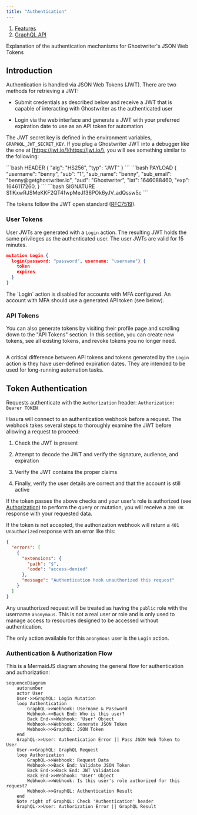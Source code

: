 ```yaml
---
title: "Authentication"
---
```


1. [Features](/features)
2. [GraphQL API](/features/graphql-api)

Explanation of the authentication mechanisms for Ghostwriter's JSON Web Tokens

## Introduction

Authentication is handled via JSON Web Tokens (JWT). There are two methods for retrieving a JWT:

* Submit credentials as described below and receive a JWT that is capable of interacting with Ghostwriter as the authenticated user

* Login via the web interface and generate a JWT with your preferred expiration date to use as an API token for automation

The JWT secret key is defined in the environment variables, `GRAPHQL_JWT_SECRET_KEY`. If you plug a Ghostwriter JWT into a debugger like the one at [https://jwt.io/](https://jwt.io/), you will see something similar to the following:

<CodeGroup>
  ```bash HEADER
  {
    "alg": "HS256",
    "typ": "JWT"
  }
  ```

</CodeGroup>

<CodeGroup>
  ```bash PAYLOAD
  {
    "username": "benny",
    "sub": "1",
    "sub_name": "benny",
    "sub_email": "benny@getghostwriter.io",
    "aud": "Ghostwriter",
    "iat": 1646088460,
    "exp": 1646117260,
  }
  ```
</CodeGroup>

<CodeGroup>
  ```bash SIGNATURE
  SflKxwRJSMeKKF2QT4fwpMeJf36POk6yJV_adQssw5c
  ```
</CodeGroup>

The tokens follow the JWT open standard ([RFC7519](https://datatracker.ietf.org/doc/html/rfc7519)).

### User Tokens

User JWTs are generated with a `Login` action. The resulting JWT holds the same privileges as the authenticated user. The user JWTs are valid for 15 minutes.

```json
mutation Login {
  login(password: "password", username: "username") {
    token
    expires
  }
}
```

<Note>
The `Login` action is disabled for accounts with MFA configured. An account with MFA should use a generated API token (see below).
</Note>

### API Tokens

You can also generate tokens by visiting their profile page and scrolling down to the "API Tokens" section. In this section, you can create new tokens, see all existing tokens, and revoke tokens you no longer need.

<Frame>
  <img src="/images/features/image-59.avif" alt=""/>
</Frame>

A critical difference between API tokens and tokens generated by the `Login` action is they have user-defined expiration dates. They are intended to be used for long-running automation tasks.

## Token Authentication

Requests authenticate with the `Authorization` header: `Authorization: Bearer TOKEN`

Hasura will connect to an authentication webhook before a request. The webhook takes several steps to thoroughly examine the JWT before allowing a request to proceed:

1. Check the JWT is present

2. Attempt to decode the JWT and verify the signature, audience, and expiration

3. Verify the JWT contains the proper claims

4. Finally, verify the user details are correct and that the account is still active

If the token passes the above checks and your user's role is authorized (see [Authorization](/features/access-authentication-and-session-controls/role-based-access-controls)) to perform the query or mutation, you will receive a `200 OK` response with your requested data.

If the token is not accepted, the authorization webhook will return a `401 Unauthorized` response with an error like this:

```json
{
  "errors": [
    {
      "extensions": {
        "path": "$",
        "code": "access-denied"
      },
      "message": "Authentication hook unauthorized this request"
    }
  ]
}
```

Any unauthorized request will be treated as having the `public` role with the username `anonymous`. This is not a real user or role and is only used to manage access to resources designed to be accessed without authentication.

The only action available for this `anonymous` user is the `Login` action.

### Authentication & Authorization Flow

This is a MermaidJS diagram showing the general flow for authentication and authorization:

```mermaid
sequenceDiagram
    autonumber
    actor User
    User->>GraphQL: Login Mutation
    loop Authentication
        GraphQL->>Webhook: Username & Password
        Webhook->>Back End: Who is this user?
        Back End->>Webhook: 'User' Object
        Webhook->>Webhook: Generate JSON Token
        Webhook->>GraphQL: JSON Token
    end
    GraphQL->>User: Authentication Error || Pass JSON Web Token to User
    User->>GraphQL: GraphQL Request
    loop Authorization
        GraphQL->>Webhook: Request Data
        Webhook->>Back End: Validate JSON Token
        Back End->>Back End: JWT Validation
        Back End->>Webhook: 'User' Object
        Webhook->>Webhook: Is this user's role authorized for this request?
        Webhook->>GraphQL: Authentication Result
    end
    Note right of GraphQL: Check 'Authentication' header
    GraphQL->>User: Authorization Error || GraphQL Result
  ```
